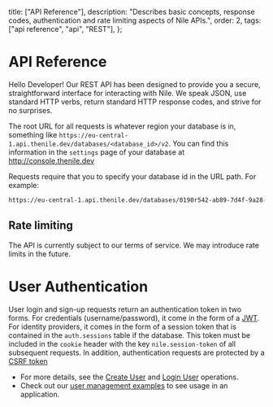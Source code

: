   title: ["API Reference"],
  description:
    "Describes basic concepts, response codes, authentication and rate limiting aspects of Nile APIs.",
  order: 2,
  tags: ["api reference", "api", "REST"],
};

# API Reference

Hello Developer! Our REST API has been designed to provide you a secure, straightforward interface for interacting with Nile. We speak JSON, use standard HTTP verbs, return standard HTTP response codes, and strive for no surprises.

The root URL for all requests is whatever region your database is in, something like `https://eu-central-1.api.thenile.dev/databases/<database_id>/v2`. You can find this information in the `settings` page of your database at http://console.thenile.dev

Requests require that you to specify your database id in the URL path. For example:

```bash
https://eu-central-1.api.thenile.dev/databases/0190r542-ab89-7d4f-9a28-2ec89441e5fb
```

## Rate limiting

The API is currently subject to our terms of service. We may introduce rate limits in the future.

# User Authentication

User login and sign-up requests return an authentication token in two forms. For credentials (username/password), it come in the form of a [JWT](https://jwt.io/). For identity providers, it comes in the form of a session token that is contained in the `auth.sessions` table if the database. This token must be included in the `cookie` header with the key `nile.session-token` of all subsequent requests.
In addition, authentication requests are protected by a [CSRF token](https://en.wikipedia.org/wiki/Cross-site_request_forgery)

- For more details, see the [Create User](/docs/reference/api-reference/users/create-user) and [Login User](/docs/reference/api-reference/users/login-user) operations.
- Check out our [user management examples](https://github.com/niledatabase/niledatabase/tree/main/examples/user_management) to see usage in an application.
